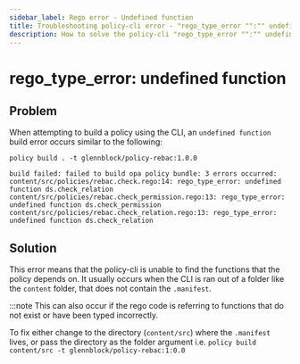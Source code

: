 ```yaml
---
sidebar_label: Rego error - Undefined function
title: Troubleshooting policy-cli error - "rego_type_error "":"" undefined function"
description: How to solve the policy-cli "rego_type_error "":"" undefined function" error
---
```


# rego_type_error: undefined function

## Problem

When attempting to build a policy using the CLI, an `undefined function` build error occurs similar to the following:

```
policy build . -t glennblock/policy-rebac:1.0.0

build failed: failed to build opa policy bundle: 3 errors occurred:
content/src/policies/rebac.check.rego:14: rego_type_error: undefined function ds.check_relation
content/src/policies/rebac.check_permission.rego:13: rego_type_error: undefined function ds.check_permission
content/src/policies/rebac.check_relation.rego:13: rego_type_error: undefined function ds.check_relation
```

## Solution

This error means that the policy-cli is unable to find the functions that the policy depends on. It usually occurs when the CLI is ran out of a folder like the `content` folder, that does not contain the `.manifest`.

:::note
This can also occur if the rego code is referring to functions that do not exist or have been typed incorrectly.

To fix either change to the directory (`content/src`) where the `.manifest` lives, or pass the directory as the folder argument i.e. `policy build content/src -t glennblock/policy-rebac:1:0.0`